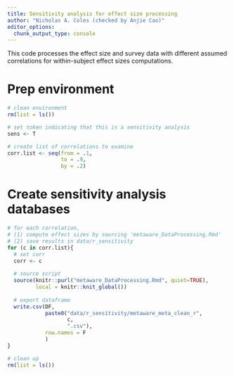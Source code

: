 ```yaml
---
title: Sensitivity analysis for effect size processing
author: "Nicholas A. Coles (checked by Anjie Cao)"
editor_options: 
  chunk_output_type: console
---
```

This code processes the effect size and survey data with different assumed correlations for within-subject effect sizes computations.

# Prep environment
```r
# clean environment
rm(list = ls())

# set token indicating that this is a sensitivity analysis
sens <- T

# create list of correlations to examine
corr.list <- seq(from = .1, 
                 to = .9, 
                 by = .2)
```

# Create sensitivity analysis databases
```r
# for each correlation, 
# (1) compute effect sizes by sourcing 'metaware_DataProcessing.Rmd'
# (2) save results in data/r_sensitivity
for (c in corr.list){
  # set corr
  corr <- c
  
  # source script
  source(knitr::purl("metaware_DataProcessing.Rmd", quiet=TRUE), 
         local = knitr::knit_global())
  
  # export dataframe
  write.csv(DF,
            paste0("data/r_sensitivity/metaware_meta_clean_r", 
                   c, 
                   ".csv"),
            row.names = F
            )
}

# clean up
rm(list = ls())
```
